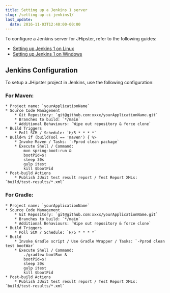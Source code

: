 ```yaml
---
title: Setting up a Jenkins 1 server
slug: /setting-up-ci-jenkins1/
last_update:
  date: 2016-11-03T12:40:00-00:00
---
```


To configure a Jenkins server for JHipster, refer to the following guides:

- [Setting up Jenkins 1 on Linux](/setting-up-ci-linux/)
- [Setting up Jenkins 1 on Windows](/setting-up-ci-windows/)

## Jenkins Configuration

To setup a JHipster project in Jenkins, use the following configuration:

### For Maven:

```
* Project name: `yourApplicationName`
* Source Code Management
    * Git Repository: `git@github.com:xxxx/yourApplicationName.git`
    * Branches to build: `*/main`
    * Additional Behaviours: `Wipe out repository & force clone`
* Build Triggers
    * Poll SCM / Schedule: `H/5 * * * *`
* Build<% if (buildTool == 'maven') { %>
    * Invoke Maven / Tasks: `-Pprod clean package`
    * Execute Shell / Command:
        mvn spring-boot:run &
        bootPid=$!
        sleep 30s
        gulp itest
        kill $bootPid
* Post-build Actions
    * Publish JUnit test result report / Test Report XMLs: `build/test-results/*.xml`
```

### For Gradle:

```
* Project name: `yourApplicationName`
* Source Code Management
    * Git Repository: `git@github.com:xxxx/yourApplicationName.git`
    * Branches to build: `*/main`
    * Additional Behaviours: `Wipe out repository & force clone`
* Build Triggers
    * Poll SCM / Schedule: `H/5 * * * *`
* Build
    * Invoke Gradle script / Use Gradle Wrapper / Tasks: `-Pprod clean test bootWar`
    * Execute Shell / Command:
        ./gradlew bootRun &
        bootPid=$!
        sleep 30s
        gulp itest
        kill $bootPid
* Post-build Actions
    * Publish JUnit test result report / Test Report XMLs: `build/test-results/*.xml`
```

